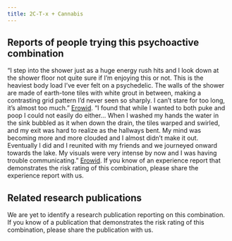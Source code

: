 ---
title: 2C-T-x + Cannabis
---

## Reports of people trying this psychoactive combination

“I step into the shower just as a huge energy rush hits and I look down at the shower floor not quite sure if I’m enjoying this or not. This is the heaviest body load I’ve ever felt on a psychedelic. The walls of the shower are made of earth-tone tiles with white grout in between, making a contrasting grid pattern I’d never seen so sharply. I can’t stare for too long, it’s almost too much.” [Erowid](https://www.erowid.org/experiences/exp.php?ID=30604).
“I found that while I wanted to both puke and poop I could not easily do either… When I washed my hands the water in the sink bubbled as it when down the drain, the tiles warped and swirled, and my exit was hard to realize as the hallways bent. My mind was becoming more and more clouded and I almost didn’t make it out. Eventually I did and I reunited with my friends and we journeyed onward towards the lake. My visuals were very intense by now and I was having trouble communicating.” [Erowid](https://www.erowid.org/experiences/exp.php?ID=94130).
If you know of an experience report that demonstrates the risk rating of this combination, please share the experience report with us.

## Related research publications

We are yet to identify a research publication reporting on this combination. If you know of a publication that demonstrates the risk rating of this combination, please share the publication with us.


